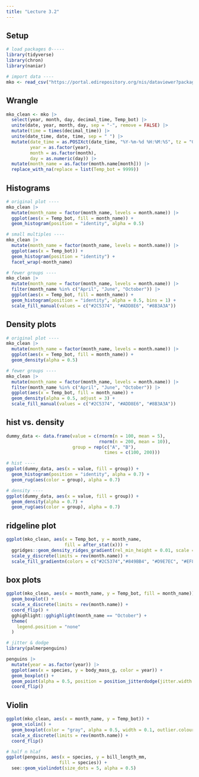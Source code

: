 ```yaml
---
title: "Lecture 3.2"
---
```


## Setup

```r
# load packages 0-----
library(tidyverse)
library(chron)
library(naniar)

# import data ----
mko <- read_csv("https://portal.edirepository.org/nis/dataviewer?packageid=knb-lter-sbc.2007.17&entityid=02629ecc08a536972dec021f662428aa")
```


## Wrangle
```r
mko_clean <- mko |> 
  select(year, month, day, decimal_time, Temp_bot) |> 
  unite(date, year, month, day, sep = "-", remove = FALSE) |> 
  mutate(time = times(decimal_time)) |> 
  unite(date_time, date, time, sep = " ") |> 
  mutate(date_time = as.POSIXct(date_time, "%Y-%m-%d %H:%M:%S", tz = "GMT"),
         year = as.factor(year),
         month = as.factor(month),
         day = as.numeric(day)) |> 
  mutate(month_name = as.factor(month.name[month])) |> 
  replace_with_na(replace = list(Temp_bot = 9999))
```

## Histograms 

```r
# original plot ----
mko_clean |> 
  mutate(month_name = factor(month_name, levels = month.name)) |> 
  ggplot(aes(x = Temp_bot, fill = month_name)) +
  geom_histogram(position = "identity", alpha = 0.5)

# small multiples ----
mko_clean |> 
  mutate(month_name = factor(month_name, levels = month.name)) |> 
  ggplot(aes(x = Temp_bot)) +
  geom_histogram(position = "identity") +
  facet_wrap(~month_name)

# fewer groups ----
mko_clean |> 
  mutate(month_name = factor(month_name, levels = month.name)) |> 
  filter(month_name %in% c("April", "June", "October")) |> 
  ggplot(aes(x = Temp_bot, fill = month_name)) +
  geom_histogram(position = "identity", alpha = 0.5, bins = 1) +
  scale_fill_manual(values = c("#2C5374", "#ADD8E6", "#8B3A3A"))
```

## Density plots

```r
# original plot ----
mko_clean |> 
  mutate(month_name = factor(month_name, levels = month.name)) |> 
  ggplot(aes(x = Temp_bot, fill = month_name)) +
  geom_density(alpha = 0.5)

# fewer groups ----
mko_clean |> 
  mutate(month_name = factor(month_name, levels = month.name)) |> 
  filter(month_name %in% c("April", "June", "October")) |> 
  ggplot(aes(x = Temp_bot, fill = month_name)) +
  geom_density(alpha = 0.5, adjust = 3) +
  scale_fill_manual(values = c("#2C5374", "#ADD8E6", "#8B3A3A"))
```

## hist vs. density
```r
dummy_data <- data.frame(value = c(rnorm(n = 100, mean = 5),
                                   rnorm(n = 200, mean = 10)),
                         group = rep(c("A", "B"),
                                     times = c(100, 200)))

# hist ----
ggplot(dummy_data, aes(x = value, fill = group)) +
  geom_histogram(position = "identity", alpha = 0.7) +
  geom_rug(aes(color = group), alpha = 0.7)

# density ----
ggplot(dummy_data, aes(x = value, fill = group)) +
  geom_density(alpha = 0.7) +
  geom_rug(aes(color = group), alpha = 0.7)
```

## ridgeline plot

```r
ggplot(mko_clean, aes(x = Temp_bot, y = month_name, 
                      fill = after_stat(x))) +
  ggridges::geom_density_ridges_gradient(rel_min_height = 0.01, scale = 3) +
  scale_y_discrete(limits = rev(month.name)) +
  scale_fill_gradientn(colors = c("#2C5374","#849BB4", "#D9E7EC", "#EF8080", "#8B3A3A"))
```

## box plots

```r
ggplot(mko_clean, aes(x = month_name, y = Temp_bot, fill = month_name)) +
  geom_boxplot() +
  scale_x_discrete(limits = rev(month.name)) +
  coord_flip() +
  gghighlight::gghighlight(month_name == "October") +
  theme(
    legend.position = "none"
  )

# jitter & dodge
library(palmerpenguins)

penguins |> 
  mutate(year = as.factor(year)) |> 
  ggplot(aes(x = species, y = body_mass_g, color = year)) +
  geom_boxplot() +
  geom_point(alpha = 0.5, position = position_jitterdodge(jitter.width = 0.2)) +
  coord_flip()
```

## Violin
```r
ggplot(mko_clean, aes(x = month_name, y = Temp_bot)) +
  geom_violin() +
  geom_boxplot(color = "gray", alpha = 0.5, width = 0.1, outlier.colour = "black") +
  scale_x_discrete(limits = rev(month.name)) +
  coord_flip()

# half n hlaf
ggplot(penguins, aes(x = species, y = bill_length_mm, 
                    fill = species)) +
  see::geom_violindot(size_dots = 5, alpha = 0.5)
```











